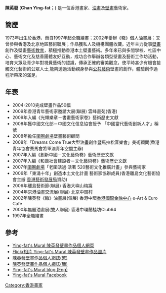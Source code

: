 '''陳英發''' ('''Chan Ying-fat'''；{{bd|1973年|7月2日}}) 是一位香港畫家、[[油畫|油畫]]及[[壁畫|壁畫]]藝術家。
== 簡歷 ==
1973年出生於[[香港|香港]]，而自1997年起全職繪畫；2002年舉辦《轍》個人油畫展；又曾參與香港及北京地區藝術聯展；作品獲私人及機構團體收藏。近年主力從事[[壁畫|壁畫]]創作及壁畫[[藝術教育|藝術教育]]，積極推動香港本土壁畫藝術。多年來已與多間學校、社區中心、藝術文化及慈善團體友好互動，成功合作舉辦各類型壁畫及藝術工作坊活動，培育大眾及青少年對視覺藝術的認識，傳承正確的審美觀念，使平時甚少有機會接觸文化藝術的公眾人士,能夠透過活動親身參與[[公共藝術|公共藝術]]壁畫的創作，體驗創作過程所帶來的滿足。
== 年表 ==

* 2004-2010完成壁畫作品50幅
* 2009年香港青年藝術家邀請大展(聯展) 雲峰畫苑(香港)
* 2009年入編《光輝樂章－書畫藝術家卷》藝術歷史文獻
* 2008年獲中國文化部－中國文化信息協會授予 「中國當代藝術創新人才」稱號
* 2008年擔任[[圍圈劇場|圍圈劇場]]壁畫藝術顧問
* 2008年「Dreams Come True大型油畫創作暨馬拉松音樂會」美術顧問(香港青年協會賽馬會將軍澳青年空間主辦)
* 2007年入編《創新中國－文化藝術卷》藝術歷史文獻
* 2007年入編《和諧社會建設者－文化藝術卷》藝術歷史文獻
* 2007年[[圍圈劇場|圍圈劇場]]「老圍活過‧活著 520藝術文化推廣計畫」參與藝術家
* 2006年「東涌十年」創造本土文化計畫 藝術家協辦成員(香港離島文化藝術協會主辦 [[香港藝術發展局|香港藝術發展局]]資助)
* 2006年離島藝術節(聯展) 香港大嶼山梅窩
* 2004年京港油畫交流展(聯展) 北京中關村
* 2002年陳英發《轍》油畫展(個展) 香港中環[[香港國際金融中心|香港國際金融中心]] e-Art & Euro Cafe
* 2000年無題油畫展(雙人聯展) 香港中環蘭桂坊Club64
* 1997年全職繪畫
== 參考 ==

* [http://sites.google.com/site/yingfatmural/ Ying-fat's Mural 陳英發壁畫作品個人網頁] {{Wayback|url=http://sites.google.com/site/yingfatmural/ |date=20201014135806 }}
* [http://www.flickr.com/photos/49666837@N06/ Flickr相片 Ying-fat's Mural 陳英發壁畫作品圖片]
* [http://alphakee.mysinablog.com/ 陳英發壁畫作品個人網誌(繁)] {{Wayback|url=http://alphakee.mysinablog.com/ |date=20190815093450 }}
* [http://yingfatmural.blogspot.com/ 陳英發壁畫作品個人網誌(簡)] {{Wayback|url=http://yingfatmural.blogspot.com/ |date=20190722102650 }}
* [https://web.archive.org/web/20100527152340/http://alive.tom.com/yingfat Ying-fat's Mural blog (Eng)]
* [http://en-gb.facebook.com/pages/ying-fats-mural/325547362892?v=app_4949752878 Ying-fat's Mural Facebook]
[[Category:香港畫家|Category:香港畫家]]